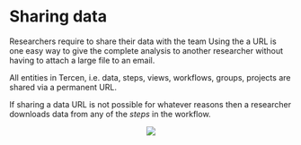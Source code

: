 # Sharing data {#sharing-data}
Researchers require to share their data with the team Using the a URL is one easy way to give the complete analysis to another researcher without having to attach a large file to an email.

All entities in Tercen, i.e. data, steps, views, workflows, groups, projects are shared via a permanent URL.

If sharing a data URL is not possible for whatever reasons then a researcher downloads data from any of the _steps_ in the workflow.


<center>![](images\share.png)</center>
